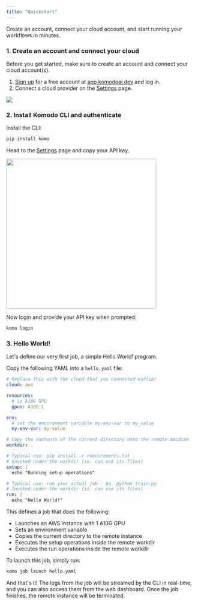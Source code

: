 ```yaml
---
title: "Quickstart"
---
```


Create an account, connect your cloud account, and start running your workflows in minutes.

### 1. Create an account and connect your cloud

Before you get started, make sure to create an account and connect your cloud account(s).

1. [Sign up](https://app.komodoai.dev) for a free account at [app.komodoai.dev](https://app.komodoai.dev) and log in.
2. Connect a cloud provider on the [Settings](https://app.komodoai.dev/settings) page.

<img src="images/settings-cloud-connect-beacon.png" />

### 2. Install Komodo CLI and authenticate

Install the CLI:

```bash
pip install komo
```

Head to the [Settings](https://app.komodoai.dev/settings) page and copy your API key.

<img height="400" src="images/settings-api-key.png" />

Now login and provide your API key when prompted:

```bash
komo login
```

### 3. Hello World!

Let's define our very first job, a simple Hello World! program.

Copy the following YAML into a `hello.yaml` file:

```yaml
# Replace this with the cloud that you connected earlier
cloud: aws

resources:
  # 1x A10G GPU
  gpus: A10G:1

env:
  # set the environment variable my-env-var to my-value
  my-env-var: my-value

# Copy the contents of the current directory onto the remote machine
workdir: .

# Typical use: pip install -r requirements.txt
# Invoked under the workdir (ie. can use its files)
setup: |
  echo "Running setup operations"

# Typical use: run your actual job - eg. python train.py
# Invoked under the workdir (ie. can use its files)
run: |
  echo "Hello World!"
```

This defines a job that does the following:
* Launches an AWS instance with 1 A10G GPU
* Sets an environment variable
* Copies the current directory to the remote instance
* Executes the setup operations inside the remote workdir
* Executes the run operations inside the remote workdir

To launch this job, simply run:

```bash
komo job launch hello.yaml
```

And that's it! The logs from the job will be streamed by the CLI in real-time, and you can also access them from the web dashboard. Once the job finishes, the remote instance will be terminated.